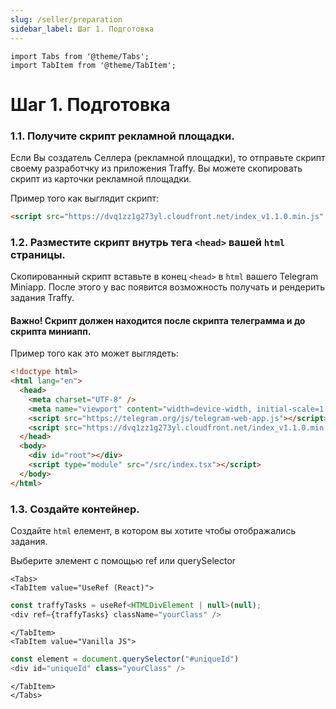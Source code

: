 ```yaml
---
slug: /seller/preparation
sidebar_label: Шаг 1. Подготовка
---
```


```mdx-code-block
import Tabs from '@theme/Tabs';
import TabItem from '@theme/TabItem';
```

# Шаг 1. Подготовка

### 1.1. Получите скрипт рекламной площадки.

Если Вы создатель Селлера (рекламной площадки), то отправьте скрипт своему разработчку из приложения Traffy.
Вы можете скопировать скрипт из карточки рекламной площадки.

Пример того как выглядит скрипт:
```html
<script src="https://dvq1zz1g273yl.cloudfront.net/index_v1.1.0.min.js" traffy-key="Your Traffy Key" test="true"></script>
```

### 1.2. Разместите скрипт внутрь тега ```<head>``` вашей ```html``` страницы.

Скопированный скрипт вставьте в конец ```<head>``` в ```html``` вашего Telegram Miniapp. После этого у вас появится возможность получать и рендерить задания Traffy.

#### Важно! Скрипт должен находится после скрипта телеграмма и до скрипта миниапп.

Пример того как это может выглядеть:

```html
<!doctype html>
<html lang="en">
  <head>
    <meta charset="UTF-8" />
    <meta name="viewport" content="width=device-width, initial-scale=1.0" />
    <script src="https://telegram.org/js/telegram-web-app.js"></script>
    <script src="https://dvq1zz1g273yl.cloudfront.net/index_v1.1.0.min.js" traffy-key="Traffy Key" test="true"></script>
  </head>
  <body>
    <div id="root"></div>
    <script type="module" src="/src/index.tsx"></script>
  </body>
</html>
```

### 1.3. Создайте контейнер.

Создайте ```html``` елемент, в котором вы хотите чтобы отображались задания.

Выберите элемент с помощью ref или querySelector

```mdx-code-block
<Tabs>
<TabItem value="UseRef (React)">
```

```js
const traffyTasks = useRef<HTMLDivElement | null>(null);
<div ref={traffyTasks} className="yourClass" /> 
```

```mdx-code-block
</TabItem>
<TabItem value="Vanilla JS">
```

```js
const element = document.querySelector("#uniqueId")
<div id="uniqueId" class="yourClass" />
```

```mdx-code-block
</TabItem>
</Tabs>
```